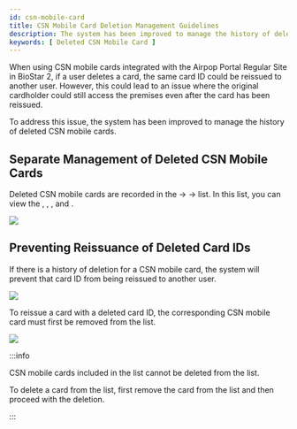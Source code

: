 ```yaml
---
id: csn-mobile-card
title: CSN Mobile Card Deletion Management Guidelines
description: The system has been improved to manage the history of deleted CSN mobile cards.
keywords: [ Deleted CSN Mobile Card ]
---
```


When using CSN mobile cards integrated with the Airpop Portal Regular Site in BioStar 2, if a user deletes a card, the same card ID could be reissued to another user. However, this could lead to an issue where the original cardholder could still access the premises even after the card has been reissued.

To address this issue, the system has been improved to manage the history of deleted CSN mobile cards.

## Separate Management of Deleted CSN Mobile Cards

Deleted CSN mobile cards are recorded in the <Cmd sid="common.setting" /> → <Cmd sid="common.card" /> → <Cmd sid="setting.card.deletedCsnMobileCard" /> list. In this list, you can view the <Cmd sid="setting.card.cardType" />, <Cmd sid="user.cardList.th.cardFormat" />, <Cmd sid="setting.card.cardId" />, and <Cmd sid="setting.card.lastCardHolder" />.

<Image src='/img/biostar-298-deleted-csn-mobile-card.png' caption />

## Preventing Reissuance of Deleted Card IDs

If there is a history of deletion for a CSN mobile card, the system will prevent that card ID from being reissued to another user.

<Image src='/img/biostar-298-deleted-csn-mobile-card-1.png' className='none' caption />

To reissue a card with a deleted card ID, the corresponding CSN mobile card must first be removed from the <Cmd sid="setting.card.deletedCsnMobileCard" /> list.

<Image src='/img/biostar-deleted-csn-mobile-card-2.png' caption />

:::info

CSN mobile cards included in the <Cmd sid="setting.card.deletedCsnMobileCard" /> list cannot be deleted from the <Cmd sid="setting.card.unassignedCard" /> list.

To delete a card from the <Cmd sid="setting.card.unassignedCard" /> list, first remove the card from the <Cmd sid="setting.card.deletedCsnMobileCard" /> list and then proceed with the deletion.

:::